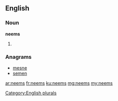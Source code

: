 ==English==

===Noun===
'''neems'''

# {{plural of|neem}}

===Anagrams===
* [[mesne#English|mesne]]
* [[semen#English|semen]]

[[Category:English plurals]]

[[ar:neems]]
[[fr:neems]]
[[ku:neems]]
[[mg:neems]]
[[my:neems]]
